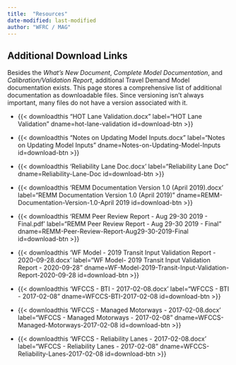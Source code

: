 ```yaml
---
title:  "Resources"
date-modified: last-modified
author: "WFRC / MAG"
---
```


## Additional Download Links

Besides the *What's New Document*, *Complete Model Documentation*, and *Calibration/Validation Report*, additional Travel Demand Model documentation exists. This page stores a comprehensive list of additional documentation as downloadable files. Since versioning isn't always important, many files do not have a version associated with it. 

 - {{< downloadthis "HOT Lane Validation.docx"
label="HOT Lane Validation" dname=hot-lane-validation id=download-btn >}}

 - {{< downloadthis "Notes on Updating Model Inputs.docx"
label="Notes on Updating Model Inputs" dname=Notes-on-Updating-Model-Inputs id=download-btn >}}

 - {{< downloadthis 'Reliability Lane Doc.docx'
label="Reliability Lane Doc" dname=Reliability-Lane-Doc id=download-btn >}}

 - {{< downloadthis 'REMM Documentation Version 1.0 (April 2019).docx'
label="REMM Documentation Version 1.0 (April 2019)" dname=REMM-Documentation-Version-1.0-April 2019 id=download-btn >}}

 - {{< downloadthis 'REMM Peer Review Report - Aug 29-30 2019 - Final.pdf'
label="REMM Peer Review Report - Aug 29-30 2019 - Final" dname=REMM-Peer-Review-Report-Aug29-30-2019-Final id=download-btn >}}

 - {{< downloadthis 'WF Model - 2019 Transit Input Validation Report - 2020-09-28.docx'
label="WF Model- 2019 Transit Input Validation Report - 2020-09-28" dname=WF-Model-2019-Transit-Input-Validation-Report-2020-09-28 id=download-btn >}}

 - {{< downloadthis 'WFCCS - BTI - 2017-02-08.docx'
label="WFCCS - BTI - 2017-02-08" dname=WFCCS-BTI-2017-02-08 id=download-btn >}}

 - {{< downloadthis 'WFCCS - Managed Motorways - 2017-02-08.docx'
label="WFCCS - Managed Motorways - 2017-02-08" dname=WFCCS-Managed-Motorways-2017-02-08 id=download-btn >}}

 - {{< downloadthis 'WFCCS - Reliability Lanes - 2017-02-08.docx'
label="WFCCS - Reliability Lanes - 2017-02-08" dname=WFCCS-Reliability-Lanes-2017-02-08 id=download-btn >}}
